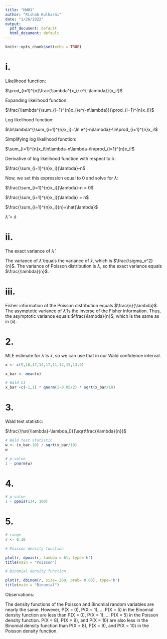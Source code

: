 ```yaml
---
title: "HW01"
author: "Rishab Kulkarni"
date: "1/26/2022"
output:
  pdf_document: default
  html_document: default
---
```


```r
knitr::opts_chunk$set(echo = TRUE)
```

# i.

Likelihood function:

$\prod_{i=1}^{n}\frac{\lambda^{x_i} e^{-\lambda}}{x_i!}$

Expanding likelihood function:

$\frac{\lambda^{\sum_{i=1}^{n}x_i}e^{-n\lambda}}{\prod_{i=1}^{n}x_i!}$

Log likelihood function:

$\ln\lambda^{\sum_{i=1}^{n}x_i}+\ln e^{-n\lambda}-\ln\prod_{i=1}^{n}x_i!$

Simplifying log likelihood function:

$\sum_{i=1}^{n}x_i\ln\lambda-n\lambda-\ln\prod_{i=1}^{n}x_i!$

Derivative of log likelihood function with respect to $\lambda$:

$\frac{\sum_{i=1}^{n}x_i}{\lambda}-n$

Now, we set this expression equal to 0 and solve for $\lambda$:

$\frac{\sum_{i=1}^{n}x_i}{\lambda}-n = 0$

$\frac{\sum_{i=1}^{n}x_i}{\lambda} = n$

$\frac{\sum_{i=1}^{n}x_i}{n}=\hat{\lambda}$

$\hat{\lambda}=\bar{x}$


# ii.

The exact variance of $\hat{\lambda}$:

The variance of $\hat{\lambda}$ equals the variance of
$\bar{x}$, which is $\frac{\sigma_x^2}{n}$. The variance
of Poisson distribution is $\lambda$, so the exact
variance equals $\frac{\lambda}{n}$.

# iii.

Fisher information of the Poisson distribution equals
$\frac{n}{\lambda}$. The asymptotic variance of $\hat{\lambda}$
is the inverse of the Fisher information. Thus, the
asymptotic variance equals $\frac{\lambda}{n}$, which
is the same as in (ii).

# 2.

MLE estimate for $\hat{\lambda}$ is $\bar{x}$, so we can
use that in our Wald confidence interval.

```r
x <- c(9,16,17,14,17,11,12,15,13,9)

x_bar <- mean(x)

# Wald CI
x_bar +c(-1,1) * qnorm(1-0.05/2) * sqrt(x_bar/10)
```

# 3.

Wald test statistic:

$\frac{\hat{\lambda}-\lambda_0}{\sqrt\frac{\lambda}{n}}$

```r

# Wald test statistic
w <- (x_bar-10) / sqrt(x_bar/10)
w

# p-value
1 - pnorm(w)
```

# 4.

```r

# p-value
1 - ppois(134, 100)
```

# 5.

```r

# range
r <- 0:10

# Poisson density function

plot(r, dpois(r, lambda = 6), type='h')
title(main = "Poisson")

# Binomial density function

plot(r, dbinom(r, size= 200, prob= 0.03), type='h')
title(main = "Binomial")
```

Observations:

The density functions of the Poisson and Binomial random variables are
nearly the same. However, P(X = 0), P(X = 1), ... P(X = 5) in the 
Binomial density function are less than P(X = 0), P(X = 1), ... P(X = 5)
in the Poisson density function. P(X = 8), P(X = 9), and P(X = 10) are 
also less in the Binomial density function than P(X = 8), P(X = 9), and 
P(X = 10) in the Poisson density function.

